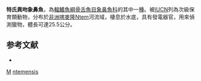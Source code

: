 {{Speciesbox 
| genus = Marcusenius
| species = ntemensis
| status = VU
| status_system = IUCN3.1
| authority = [[Pellegrin|Pellegrin]], 1927
| synonyms = *''Gnathonemus ntemensis''<br /><small>Pellegrin, 1927</small>
*''Marcusenius conicephalus''<br /><small>Taverne''<br />Thys van den Audenaerde & Heymer, 1976</small>
}}

'''特氏異吻象鼻魚'''，為[[輻鰭魚綱|輻鰭魚綱]][[骨舌魚目|骨舌魚目]][[象鼻魚科|象鼻魚科]]的其中一[[種|種]]。被[[IUCN|IUCN]]列為次級保育類動物，分布於[[非洲|非洲]][[喀麥隆|喀麥隆]]Ntem河流域，棲息於水底，具有發電器官，用來偵測獵物，體長可達25.5公分。

==参考文献==
*{{FishBase_species|genus=Marcusenius|species=ntemensis|year=2012|month=3}}
{{Taxonbar}}

[[Category:1927年描述的鱼类|M]]
[[Category:異吻象鼻魚屬|ntemensis]]